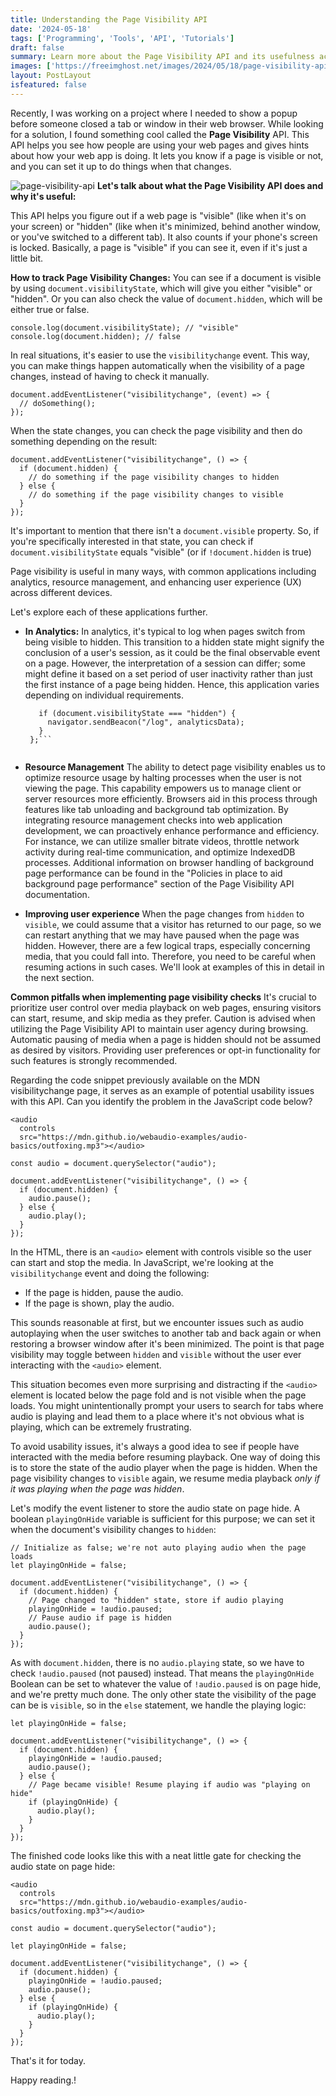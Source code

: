```yaml
---
title: Understanding the Page Visibility API
date: '2024-05-18'
tags: ['Programming', 'Tools', 'API', 'Tutorials']
draft: false
summary: Learn more about the Page Visibility API and its usefulness across different applications by monitoring whether a page is visible or hidden.
images: ['https://freeimghost.net/images/2024/05/18/page-visibility-api.png']
layout: PostLayout
isfeatured: false
---
```


Recently, I was working on a project where I needed to show a popup before someone closed a tab or window in their web browser. While looking for a solution, I found something cool called the **Page Visibility** API. This API helps you see how people are using your web pages and gives hints about how your web app is doing. It lets you know if a page is visible or not, and you can set it up to do things when that changes.

![page-visibility-api](https://freeimghost.net/images/2024/05/18/page-visibility-api.png)
**Let's talk about what the Page Visibility API does and why it's useful:**

This API helps you figure out if a web page is "visible" (like when it's on your screen) or "hidden" (like when it's minimized, behind another window, or you've switched to a different tab). It also counts if your phone's screen is locked. Basically, a page is "visible" if you can see it, even if it's just a little bit.

**How to track Page Visibility Changes:**
You can see if a document is visible by using `document.visibilityState`, which will give you either "visible" or "hidden". Or you can also check the value of `document.hidden`, which will be either true or false.

    console.log(document.visibilityState); // "visible"
    console.log(document.hidden); // false

In real situations, it's easier to use the `visibilitychange` event. This way, you can make things happen automatically when the visibility of a page changes, instead of having to check it manually.

    document.addEventListener("visibilitychange", (event) => {
      // doSomething();
    });

When the state changes, you can check the page visibility and then do something depending on the result:

```
document.addEventListener("visibilitychange", () => {
  if (document.hidden) {
    // do something if the page visibility changes to hidden
  } else {
    // do something if the page visibility changes to visible
  }
});
```

It's important to mention that there isn't a `document.visible` property. So, if you're specifically interested in that state, you can check if `document.visibilityState` equals "visible" (or if `!document.hidden` is true)

Page visibility is useful in many ways, with common applications including analytics, resource management, and enhancing user experience (UX) across different devices.

Let's explore each of these applications further.

- **In Analytics:**
  In analytics, it's typical to log when pages switch from being visible to hidden. This transition to a hidden state might signify the conclusion of a user's session, as it could be the final observable event on a page. However, the interpretation of a session can differ; some might define it based on a set period of user inactivity rather than just the first instance of a page being hidden. Hence, this application varies depending on individual requirements.

  ````document.addEventListener("visibilitychange", () => {
     if (document.visibilityState === "hidden") {
       navigator.sendBeacon("/log", analyticsData);
     }
   };```


  ````

- **Resource Management**
  The ability to detect page visibility enables us to optimize resource usage by halting processes when the user is not viewing the page. This capability empowers us to manage client or server resources more efficiently. Browsers aid in this process through features like tab unloading and background tab optimization. By integrating resource management checks into web application development, we can proactively enhance performance and efficiency. For instance, we can utilize smaller bitrate videos, throttle network activity during real-time communication, and optimize IndexedDB processes. Additional information on browser handling of background page performance can be found in the "Policies in place to aid background page performance" section of the Page Visibility API documentation.

- **Improving user experience**
  When the page changes from `hidden` to `visible`, we could assume that a visitor has returned to our page, so we can restart anything that we may have paused when the page was hidden. However, there are a few logical traps, especially concerning media, that you could fall into. Therefore, you need to be careful when resuming actions in such cases. We'll look at examples of this in detail in the next section.

**Common pitfalls when implementing page visibility checks**
It's crucial to prioritize user control over media playback on web pages, ensuring visitors can start, resume, and skip media as they prefer. Caution is advised when utilizing the Page Visibility API to maintain user agency during browsing. Automatic pausing of media when a page is hidden should not be assumed as desired by visitors. Providing user preferences or opt-in functionality for such features is strongly recommended.

Regarding the code snippet previously available on the MDN visibilitychange page, it serves as an example of potential usability issues with this API. Can you identify the problem in the JavaScript code below?

```
<audio
  controls
  src="https://mdn.github.io/webaudio-examples/audio-basics/outfoxing.mp3"></audio>
```

```
const audio = document.querySelector("audio");

document.addEventListener("visibilitychange", () => {
  if (document.hidden) {
    audio.pause();
  } else {
    audio.play();
  }
});
```

In the HTML, there is an `<audio>` element with controls visible so the user can start and stop the media. In JavaScript, we're looking at the `visibilitychange` event and doing the following:

- If the page is hidden, pause the audio.
- If the page is shown, play the audio.

This sounds reasonable at first, but we encounter issues such as audio autoplaying when the user switches to another tab and back again or when restoring a browser window after it's been minimized. The point is that page visibility may toggle between `hidden` and `visible` without the user ever interacting with the `<audio>` element.

This situation becomes even more surprising and distracting if the `<audio>` element is located below the page fold and is not visible when the page loads. You might unintentionally prompt your users to search for tabs where audio is playing and lead them to a place where it's not obvious what is playing, which can be extremely frustrating.

To avoid usability issues, it's always a good idea to see if people have interacted with the media before resuming playback. One way of doing this is to store the state of the audio player when the page is hidden. When the page visibility changes to `visible` again, we resume media playback _only if it was playing when the page was hidden_.

Let's modify the event listener to store the audio state on page hide. A boolean `playingOnHide` variable is sufficient for this purpose; we can set it when the document's visibility changes to `hidden`:

```
// Initialize as false; we're not auto playing audio when the page loads
let playingOnHide = false;

document.addEventListener("visibilitychange", () => {
  if (document.hidden) {
    // Page changed to "hidden" state, store if audio playing
    playingOnHide = !audio.paused;
    // Pause audio if page is hidden
    audio.pause();
  }
});
```

As with `document.hidden`, there is no `audio.playing` state, so we have to check `!audio.paused` (not paused) instead. That means the `playingOnHide` Boolean can be set to whatever the value of `!audio.paused` is on page hide, and we're pretty much done. The only other state the visibility of the page can be is `visible`, so in the `else` statement, we handle the playing logic:

```
let playingOnHide = false;

document.addEventListener("visibilitychange", () => {
  if (document.hidden) {
    playingOnHide = !audio.paused;
    audio.pause();
  } else {
    // Page became visible! Resume playing if audio was "playing on hide"
    if (playingOnHide) {
      audio.play();
    }
  }
});
```

The finished code looks like this with a neat little gate for checking the audio state on page hide:

```
<audio
  controls
  src="https://mdn.github.io/webaudio-examples/audio-basics/outfoxing.mp3"></audio>
```

```
const audio = document.querySelector("audio");

let playingOnHide = false;

document.addEventListener("visibilitychange", () => {
  if (document.hidden) {
    playingOnHide = !audio.paused;
    audio.pause();
  } else {
    if (playingOnHide) {
      audio.play();
    }
  }
});
```

That's it for today.

Happy reading.!
